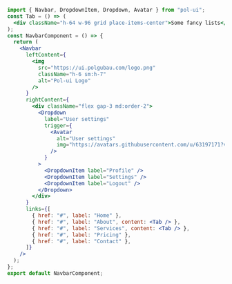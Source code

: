 ```jsx
import { Navbar, DropdownItem, Dropdown, Avatar } from "pol-ui";
const Tab = () => (
  <div className="h-64 w-96 grid place-items-center">Some fancy lists</div>
);
const NavbarComponent = () => {
  return (
    <Navbar
      leftContent={
        <img
          src="https://ui.polgubau.com/logo.png"
          className="h-6 sm:h-7"
          alt="Pol-ui Logo"
        />
      }
      rightContent={
        <div className="flex gap-3 md:order-2">
          <Dropdown
            label="User settings"
            trigger={
              <Avatar
                alt="User settings"
                img="https://avatars.githubusercontent.com/u/63197171?v=4"
              />
            }
          >
            <DropdownItem label="Profile" />
            <DropdownItem label="Settings" />
            <DropdownItem label="Logout" />
          </Dropdown>
        </div>
      }
      links={[
        { href: "#", label: "Home" },
        { href: "#", label: "About", content: <Tab /> },
        { href: "#", label: "Services", content: <Tab /> },
        { href: "#", label: "Pricing" },
        { href: "#", label: "Contact" },
      ]}
    />
  );
};
export default NavbarComponent;
```

